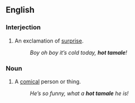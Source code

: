 ==English==

===Interjection===
{{en-interj|pos=[[hot]] [[tamale]]!}}

# An exclamation of [[surprise]].
#: ''Boy oh boy it’s cold today, '''hot tamale'''!''

===Noun===
{{en-noun|sg=[[hot]] [[tamale]]}}

# A [[comical]] person or thing.
#: ''He’s so funny, what a '''hot tamale''' he is!''